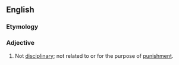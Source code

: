 ==English==

===Etymology===
{{prefix|non|disciplinary|lang=en}}

===Adjective===
{{en-adj|-}}
# Not [[disciplinary]]; not related to or for the purpose of [[punishment]].